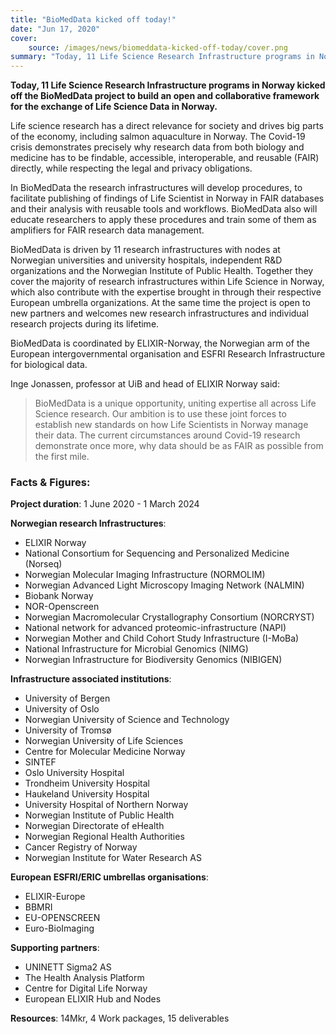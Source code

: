 ```yaml
---
title: "BioMedData kicked off today!"
date: "Jun 17, 2020"
cover:
    source: /images/news/biomeddata-kicked-off-today/cover.png
summary: "Today, 11 Life Science Research Infrastructure programs in Norway kicked off the BioMedData project to build an open and collaborative framework for the exchange of Life Science Data in Norway."
---
```


**Today, 11 Life Science Research Infrastructure programs in Norway kicked off the BioMedData project to build an open and collaborative framework for the exchange of Life Science Data in Norway.**

Life science research has a direct relevance for society and drives big parts of the economy, including salmon aquaculture in Norway. The Covid-19 crisis demonstrates precisely why research data from both biology and medicine has to be findable, accessible, interoperable, and reusable (FAIR) directly, while respecting the legal and privacy obligations.

In BioMedData the research infrastructures will develop procedures, to facilitate publishing of findings of Life Scientist in Norway in FAIR databases and their analysis with reusable tools and workflows. BioMedData also will educate researchers to apply these procedures and train some of them as amplifiers for FAIR research data management.

BioMedData is driven by 11 research infrastructures with nodes at Norwegian universities and university hospitals, independent R&D organizations and the Norwegian Institute of Public Health. Together they cover the majority of research infrastructures within Life Science in Norway, which also contribute with the expertise brought in through their respective European umbrella organizations. At the same time the project is open to new partners and welcomes new research infrastructures and individual research projects during its lifetime.

BioMedData is coordinated by ELIXIR-Norway, the Norwegian arm of the European intergovernmental organisation and ESFRI Research Infrastructure for biological data.

Inge Jonassen, professor at UiB and head of ELIXIR Norway said:

> BioMedData is a unique opportunity, uniting expertise all across Life Science research. Our ambition is to use these joint forces to establish new standards on how Life Scientists in Norway manage their data. The current circumstances around Covid-19 research demonstrate once more, why data should be as FAIR as possible from the first mile.

### Facts & Figures:

**Project duration**: 1 June 2020 - 1 March 2024

**Norwegian research Infrastructures**:
- ELIXIR Norway
- National Consortium for Sequencing and Personalized Medicine (Norseq)
- Norwegian Molecular Imaging Infrastructure (NORMOLIM)
- Norwegian Advanced Light Microscopy Imaging Network (NALMIN)
- Biobank Norway
- NOR-Openscreen
- Norwegian Macromolecular Crystallography Consortium (NORCRYST)
- National network for advanced proteomic-infrastructure (NAPI)
- Norwegian Mother and Child Cohort Study Infrastructure (I-MoBa)
- National Infrastructure for Microbial Genomics (NIMG)
- Norwegian Infrastructure for Biodiversity Genomics (NIBIGEN)

**Infrastructure associated institutions**:
- University of Bergen
- University of Oslo
- Norwegian University of Science and Technology
- University of Tromsø
- Norwegian University of Life Sciences
- Centre for Molecular Medicine Norway
- SINTEF
- Oslo University Hospital
- Trondheim University Hospital
- Haukeland University Hospital
- University Hospital of Northern Norway
- Norwegian Institute of Public Health
- Norwegian Directorate of eHealth
- Norwegian Regional Health Authorities
- Cancer Registry of Norway
- Norwegian Institute for Water Research AS

**European ESFRI/ERIC umbrellas organisations**:
- ELIXIR-Europe
- BBMRI
- EU-OPENSCREEN
- Euro-BioImaging

**Supporting partners**:
- UNINETT Sigma2 AS
- The Health Analysis Platform
- Centre for Digital Life Norway
- European ELIXIR Hub and Nodes

**Resources**: 14Mkr, 4 Work packages, 15 deliverables

